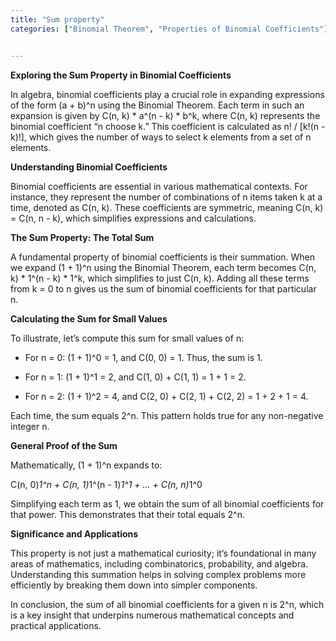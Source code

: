 ```yaml
---
title: "Sum property"
categories: ["Binomial Theorem", "Properties of Binomial Coefficients"]


---
```




**Exploring the Sum Property in Binomial Coefficients**

In algebra, binomial coefficients play a crucial role in expanding expressions of the form (a + b)^n using the Binomial Theorem. Each term in such an expansion is given by C(n, k) * a^(n - k) * b^k, where C(n, k) represents the binomial coefficient "n choose k." This coefficient is calculated as n! / [k!(n - k)!], which gives the number of ways to select k elements from a set of n elements.

**Understanding Binomial Coefficients**

Binomial coefficients are essential in various mathematical contexts. For instance, they represent the number of combinations of n items taken k at a time, denoted as C(n, k). These coefficients are symmetric, meaning C(n, k) = C(n, n - k), which simplifies expressions and calculations.

**The Sum Property: The Total Sum**

A fundamental property of binomial coefficients is their summation. When we expand (1 + 1)^n using the Binomial Theorem, each term becomes C(n, k) * 1^(n - k) * 1^k, which simplifies to just C(n, k). Adding all these terms from k = 0 to n gives us the sum of binomial coefficients for that particular n.

**Calculating the Sum for Small Values**

To illustrate, let's compute this sum for small values of n:

- For n = 0: (1 + 1)^0 = 1, and C(0, 0) = 1. Thus, the sum is 1.
  
- For n = 1: (1 + 1)^1 = 2, and C(1, 0) + C(1, 1) = 1 + 1 = 2.

- For n = 2: (1 + 1)^2 = 4, and C(2, 0) + C(2, 1) + C(2, 2) = 1 + 2 + 1 = 4.

Each time, the sum equals 2^n. This pattern holds true for any non-negative integer n.

**General Proof of the Sum**

Mathematically, (1 + 1)^n expands to:

C(n, 0)*1^n + C(n, 1)*1^(n - 1)*1^1 + ... + C(n, n)*1^0

Simplifying each term as 1, we obtain the sum of all binomial coefficients for that power. This demonstrates that their total equals 2^n.

**Significance and Applications**

This property is not just a mathematical curiosity; it's foundational in many areas of mathematics, including combinatorics, probability, and algebra. Understanding this summation helps in solving complex problems more efficiently by breaking them down into simpler components.

In conclusion, the sum of all binomial coefficients for a given n is 2^n, which is a key insight that underpins numerous mathematical concepts and practical applications.
